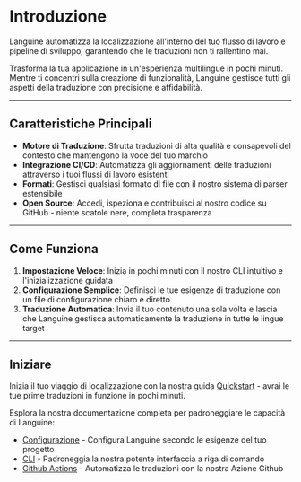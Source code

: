# Introduzione

Languine automatizza la localizzazione all'interno del tuo flusso di lavoro e pipeline di sviluppo, garantendo che le traduzioni non ti rallentino mai.

Trasforma la tua applicazione in un'esperienza multilingue in pochi minuti. Mentre ti concentri sulla creazione di funzionalità, Languine gestisce tutti gli aspetti della traduzione con precisione e affidabilità.

---

## Caratteristiche Principali

- **Motore di Traduzione**: Sfrutta traduzioni di alta qualità e consapevoli del contesto che mantengono la voce del tuo marchio
- **Integrazione CI/CD**: Automatizza gli aggiornamenti delle traduzioni attraverso i tuoi flussi di lavoro esistenti
- **Formati**: Gestisci qualsiasi formato di file con il nostro sistema di parser estensibile
- **Open Source**: Accedi, ispeziona e contribuisci al nostro codice su GitHub - niente scatole nere, completa trasparenza

---

## Come Funziona

1. **Impostazione Veloce**: Inizia in pochi minuti con il nostro CLI intuitivo e l'inizializzazione guidata
2. **Configurazione Semplice**: Definisci le tue esigenze di traduzione con un file di configurazione chiaro e diretto
3. **Traduzione Automatica**: Invia il tuo contenuto una sola volta e lascia che Languine gestisca automaticamente la traduzione in tutte le lingue target

---

## Iniziare

Inizia il tuo viaggio di localizzazione con la nostra guida [Quickstart](/docs/quickstart) - avrai le tue prime traduzioni in funzione in pochi minuti.

Esplora la nostra documentazione completa per padroneggiare le capacità di Languine:

- [Configurazione](/docs/configuration) - Configura Languine secondo le esigenze del tuo progetto
- [CLI](/docs/cli) - Padroneggia la nostra potente interfaccia a riga di comando
- [Github Actions](/docs/github-actions) - Automatizza le traduzioni con la nostra Azione Github
